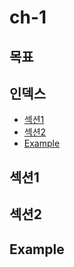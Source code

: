 # ch-1

## 목표

## 인덱스

- [섹션1]('#섹션1')
- [섹션2]('#섹션2')
- [Example]('#Example')

## 섹션1

## 섹션2

## Example
